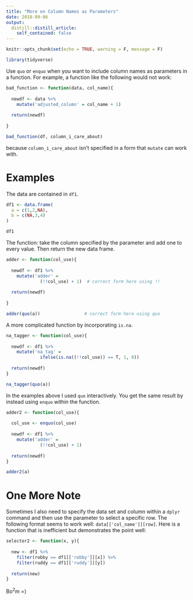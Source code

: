 ```yaml
---
title: "More on Column Names as Parameters"
date: 2018-09-06
output:
  distill::distill_article:
    self_contained: false
---
```


```r
knitr::opts_chunk$set(echo = TRUE, warning = F, message = F)
```

```r
library(tidyverse)
```


Use `quo` or `enquo` when you want to include column names as parameters in a function. For example, a function like the following would not work:

```r

bad_function <- function(data, col_name){
  
  newdf <- data %>%
    mutate('adjusted_column' = col_name + 1)
  
  return(newdf)
  
}

bad_function(df, column_i_care_about)

```

\noindent because `column_i_care_about` isn't specified in a form that `mutate` can work with.

# Examples

The data are contained in `df1`.

```r
df1 <- data.frame(
  a = c(1,2,NA),
  b = c(NA,3,4)
)

df1

```

\noindent The function: take the column specified by the parameter and add one to every value. Then return the new data frame.

```r

adder <- function(col_use){
  
  newdf <- df1 %>%
    mutate('adder' = 
             (!!col_use) + 1)  # correct form here using !!
    
  return(newdf)
  
}

adder(quo(a))                 # correct form here using quo
```

\noindent A more complicated function by incorporating `is.na`.

```r

na_tagger <- function(col_use){
  
  newdf <- df1 %>%
    mutate('na_tag' = 
             ifelse(is.na((!!col_use)) == T, 1, 0))
  
  return(newdf)
}

na_tagger(quo(a))

```

In the examples above I used `quo` interactively. You get the same result by instead using `enquo` within the function.

```r

adder2 <- function(col_use){
  
  col_use <- enquo(col_use)
  
  newdf <- df1 %>%
    mutate('adder' = 
             (!!col_use) + 1)
  
  return(newdf)
}

adder2(a)

```

# One More Note

Sometimes I also need to specify the data set and column within a `dplyr` command and then use the parameter to select a specific row. The following format seems to work well: `data[['col_name']][row]`. Here is a function that is inefficient but demonstrates the point well:

```r

selector2 <- function(x, y){
  
  new <- df1 %>%
    filter(robby == df1[['robby']][x]) %>%
    filter(ruddy == df1[['ruddy']][y])
  
  return(new)
}


```

Bo$^2$m =)